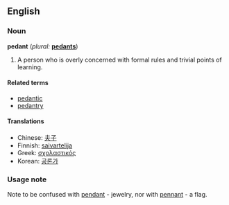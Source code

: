==English==

===Noun===
'''pedant'''  (''plural:'' '''[[pedants]]''')
# A person who is overly concerned with formal rules and trivial points of learning.

====Related terms====
*[[pedantic]]
*[[pedantry]]

====Translations====
*Chinese: [[夫子]]
*Finnish: [[saivartelija]]
*Greek: [[σχολαστικός]] {{m}}
*Korean: [[공론가]]

===Usage note===
Note to be confused with [[pendant]] - jewelry, nor with [[pennant]] - a flag.